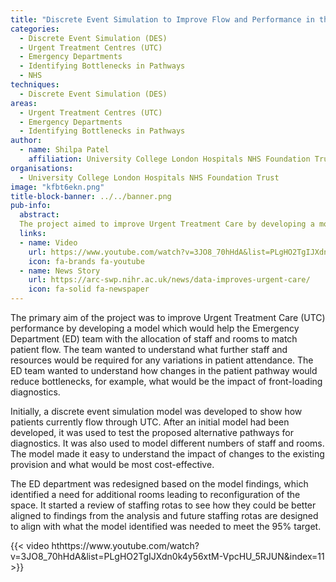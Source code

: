 ```yaml
---
title: "Discrete Event Simulation to Improve Flow and Performance in the Urgent Treatment Centre"
categories:
  - Discrete Event Simulation (DES)
  - Urgent Treatment Centres (UTC)
  - Emergency Departments
  - Identifying Bottlenecks in Pathways
  - NHS
techniques:
  - Discrete Event Simulation (DES)
areas:
  - Urgent Treatment Centres (UTC)
  - Emergency Departments
  - Identifying Bottlenecks in Pathways
author:
  - name: Shilpa Patel
    affiliation: University College London Hospitals NHS Foundation Trust
organisations:
  - University College London Hospitals NHS Foundation Trust
image: "kfbt6ekn.png"
title-block-banner: ../../banner.png
pub-info:
  abstract:
  The project aimed to improve Urgent Treatment Care by developing a model to help the Emergency Department allocate staff and rooms efficiently. The model tested alternative pathways and identified the need for additional rooms and better-aligned staffing rotas. These changes aimed to reduce bottlenecks and meet the target for patient flow.
  links:
  - name: Video
    url: https://www.youtube.com/watch?v=3JO8_70hHdA&list=PLgHO2TgIJXdn0k4y56xtM-VpcHU_5RJUN&index=11
    icon: fa-brands fa-youtube
  - name: News Story
    url: https://arc-swp.nihr.ac.uk/news/data-improves-urgent-care/
    icon: fa-solid fa-newspaper
---
```


The primary aim of the project was to improve Urgent Treatment Care (UTC) performance by developing a model which would help the Emergency Department (ED) team with the allocation of staff and rooms to match patient flow. The team wanted to understand what further staff and resources would be required for any variations in patient attendance. The ED team wanted to understand how changes in the patient pathway would reduce bottlenecks, for example, what would be the impact of front-loading diagnostics.

Initially, a discrete event simulation model was developed to show how patients currently flow through UTC. After an initial model had been developed, it was used to test the proposed alternative pathways for diagnostics. It was also used to model different numbers of staff and rooms. The model made it easy to understand the impact of changes to the existing provision and what would be most cost-effective.

The ED department was redesigned based on the model findings, which identified a need for additional rooms leading to reconfiguration of the space. It started a review of staffing rotas to see how they could be better aligned to findings from the analysis and future staffing rotas are designed to align with what the model identified was needed to meet the 95% target.

{{< video hthttps://www.youtube.com/watch?v=3JO8_70hHdA&list=PLgHO2TgIJXdn0k4y56xtM-VpcHU_5RJUN&index=11 >}}
